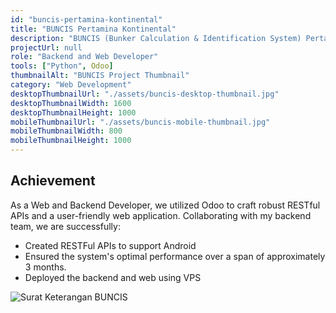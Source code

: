 ```yaml
---
id: "buncis-pertamina-kontinental"
title: "BUNCIS Pertamina Kontinental"
description: "BUNCIS (Bunker Calculation & Identification System) Pertamina Kontinental is an automated ROB (Remain On Board) Calculation system deployed at Pertamina Trans Kontinental Surabaya Port, operating on both Web and Android platforms. At this project, my role is as Backend and Web Developer"
projectUrl: null
role: "Backend and Web Developer"
tools: ["Python", Odoo]
thumbnailAlt: "BUNCIS Project Thumbnail"
category: "Web Development"
desktopThumbnailUrl: "./assets/buncis-desktop-thumbnail.jpg"
desktopThumbnailWidth: 1600
desktopThumbnailHeight: 1000
mobileThumbnailUrl: "./assets/buncis-mobile-thumbnail.jpg"
mobileThumbnailWidth: 800
mobileThumbnailHeight: 1000
---
```


## Achievement
As a Web and Backend Developer, we utilized Odoo to craft robust RESTful APIs and a user-friendly web application. Collaborating with my backend team, we are successfully:
- Created RESTFul APIs to support Android
- Ensured the system's optimal performance over a span of approximately 3 months.
- Deployed the backend and web using VPS

![Surat Keterangan BUNCIS](/images/document/surat-keterangan-project-buncis.jpg)